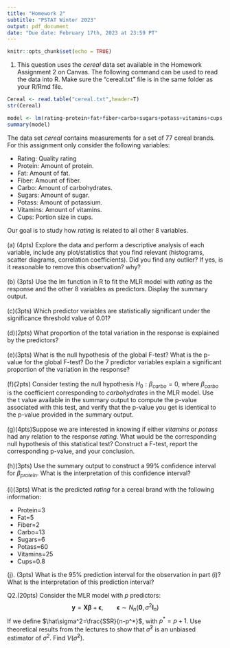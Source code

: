 ```yaml
---
title: "Homework 2"
subtitle: "PSTAT Winter 2023"
output: pdf_document
date: "Due date: February 17th, 2023 at 23:59 PT"
---
```


```r
knitr::opts_chunk$set(echo = TRUE)
```

1. This question uses the *cereal* data set available in the Homework Assignment 2 on Canvas. The following command can be used to read the data into R. Make sure the "cereal.txt" file is in the same folder as your R/Rmd file.


```r
Cereal <- read.table("cereal.txt",header=T)
str(Cereal)
```

```r
model <- lm(rating~protein+fat+fiber+carbo+sugars+potass+vitamins+cups, data= Cereal)
summary(model)
```
The data set *cereal* contains measurements for a set of $77$ cereal brands. For this assignment only consider the following variables:

- Rating: Quality rating
- Protein: Amount of protein. 
- Fat: Amount of fat.
- Fiber: Amount of fiber.
- Carbo: Amount of carbohydrates.
- Sugars: Amount of sugar.
- Potass: Amount of potassium. 
- Vitamins: Amount of vitamins.
- Cups: Portion size in cups.

Our goal is to study how *rating* is related to all other 8 variables.\
\
(a) (4pts) Explore the data and perform a descriptive analysis of each variable, include any plot/statistics that you find relevant (histograms, scatter diagrams, correlation coefficients). Did you find any outlier? If yes, is it reasonable to remove this observation? why?\
\
(b) (3pts) Use the lm function in R to fit the MLR model with *rating* as the response and the other $8$ variables as predictors. Display the summary output.\
\
(c)(3pts) Which predictor variables are statistically significant under the significance threshold value of 0.01?\
\
(d)(2pts) What proportion of the total variation in the response is explained by the predictors?\
\
(e)(3pts) What is the null hypothesis of the global F-test? What is the p-value for the global F-test? Do the 7 predictor variables explain a significant proportion of the variation in the response?\
\
(f)(2pts) Consider testing the null hypothesis $H_0: \beta_{carbo} = 0$, where $\beta_{carbo}$ is the coefficient corresponding to *carbohydrates* in the MLR model. Use the t value available in the summary output to compute the p-value associated with this test, and verify that the p-value you get is identical to the p-value provided in the summary output.\
\
(g)(4pts)Suppose we are interested in knowing if either *vitamins* or *potass* had any relation to the response *rating*. What would be the corresponding null hypothesis of this statistical test? Construct a F-test, report the corresponding p-value, and your conclusion.\
\
(h)(3pts) Use the summary output to construct a 99% confidence interval for $\beta_{protein}$. What is the interpretation of this confidence interval?\
\
(i)(3pts) What is the predicted *rating* for a cereal brand with the following information:\

- Protein=3 
- Fat=5
- Fiber=2
- Carbo=13
- Sugars=6
- Potass=60 
- Vitamins=25
- Cups=0.8

(j). (3pts) What is the 95\% prediction interval for the observation in part (i)? What is the interpretation of this prediction interval?\

Q2.(20pts) Consider the MLR model with $p$ predictors:
$$\mathbf{y}=\mathbf{X}\boldsymbol \beta+\boldsymbol\epsilon, \qquad \boldsymbol \epsilon \sim N_n(\boldsymbol 0,\sigma^2\boldsymbol I_n)$$
If we define $\hat\sigma^2=\frac{SSR}{n-p^*}$, with $p^*=p+1$. Use theoretical results from the lectures to show that $\hat\sigma^2$ is an unbiased estimator of $\sigma^2$. Find $V(\hat\sigma^2)$.

